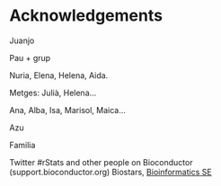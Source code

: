 # Acknowledgements


Juanjo

Pau + grup

Nuria, Elena, Helena, Aida. 

Metges: Julià, Helena...

Ana, Alba, Isa, Marisol, Maica...

Azu

Familia

Twitter \#rStats and other people on Bioconductor (support.bioconductor.org) Biostars, [Bioinformatics SE](https://bioinformatics.stackexchange.com/) 

<!--# Helena, Elena, Nuria, Carolina-->
